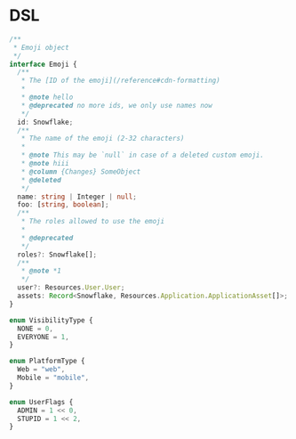 # DSL

```ts pmo
/**
 * Emoji object
 */
interface Emoji {
  /**
   * The [ID of the emoji](/reference#cdn-formatting)
   *
   * @note hello
   * @deprecated no more ids, we only use names now
   */
  id: Snowflake;
  /**
   * The name of the emoji (2-32 characters)
   *
   * @note This may be `null` in case of a deleted custom emoji.
   * @note hiii
   * @column {Changes} SomeObject
   * @deleted
   */
  name: string | Integer | null;
  foo: [string, boolean];
  /**
   * The roles allowed to use the emoji
   *
   * @deprecated
   */
  roles?: Snowflake[];
  /**
   * @note *1
   */
  user?: Resources.User.User;
  assets: Record<Snowflake, Resources.Application.ApplicationAsset[]>;
}

enum VisibilityType {
  NONE = 0,
  EVERYONE = 1,
}

enum PlatformType {
  Web = "web",
  Mobile = "mobile",
}

enum UserFlags {
  ADMIN = 1 << 0,
  STUPID = 1 << 2,
}
```
